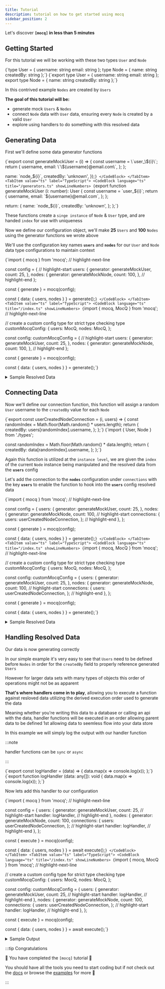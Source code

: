 ```yaml
---
title: Tutorial
description: tutorial on how to get started using mocq
sidebar_position: 2
---
```


Let's discover **`[mocq]` in less than 5 minutes**

## Getting Started

For this tutorial we will be working with these two types `User` and `Node`


<Tabs groupId="code-block-language">
  <TabItem value="js" label="JavaScript">
    <CodeBlock language="ts">
{`type User = {
  username: string
  email: string
};
type Node = {
  name: string
  createdBy: string
};`}
    </CodeBlock>
  </TabItem>
  <TabItem value="ts" label="TypeScript">
    <CodeBlock
      language="ts"
      title="/types.ts"
      showLineNumbers>
{`export type User = {
  username: string
  email: string
};
export type Node = {
  name: string
  createdBy: string
};`}
    </CodeBlock>
  </TabItem>
</Tabs>

In this contrived example `Nodes` are created by `Users`

**The goal of this tutorial will be:**
- generate mock `Users` & `Nodes`
- connect `Node` data with `User` data, ensuring every `Node` is created by a valid `User`
- explore using handlers to do something with this resolved data

## Generating Data

First we'll define some data generator functions

<Tabs groupId="code-block-language">
  <TabItem value="js" label="JavaScript">
    <CodeBlock
      language="js"
      title="/generators.js"
      showLineNumbers>
  {`export const generateMockUser = (i) => {
  const username = \`user_\${i}\`;
  return {
    username,
    email: \`\${username}@email.com\`,
  };
};

  name: \`node_\${i}\`,
  createdBy: 'unknown',
});`}
    </CodeBlock>
  </TabItem>
  <TabItem value="ts" label="TypeScript">
    <CodeBlock
      language="ts"
      title="/generators.ts"
      showLineNumbers>
  {`export function generateMockUser (i: number): User {
  const username = \`user_\${i}\`;
  return {
    username,
    email: \`\${username}@email.com\`,
  };
};

  return: {
    name: \`node_\${i}\`,
    createdBy: 'unknown',
  };
};`}
    </CodeBlock>
  </TabItem>
</Tabs>

These functions create a `singe instance` of `Node` & `User` type, and are handed `index` for use with uniqueness

Now we define our configuration object, we'll make **25** `Users` and **100** `Nodes` using the generator functions we wrote above

We'll use the configuration key names **`users`** and **`nodes`** for our `User` and `Node` data type configurations to maintain context

<Tabs groupId="code-block-language">
  <TabItem value="js" label="JavaScript">
  <CodeBlock
    language="js"
    title="/index.js"
    showLineNumbers>
{`import { mocq } from 'mocq';
// highlight-next-line

const config = {
  // highlight-start
  users: {
    generator: generateMockUser,
    count: 25,
  },
  nodes: {
    generator: generateMockNode,
    count: 100,
  },
  // highlight-end
};

const { generate } = mocq(config);

const { data: { users, nodes } } = generate();`}
    </CodeBlock>
  </TabItem>
  <TabItem value="ts" label="TypeScript">
  <CodeBlock
    language="ts"
    title="/index.ts"
    showLineNumbers>
{`import { mocq, MocQ } from 'mocq';
// highlight-next-line

// create a custom config type for strict type checking
type customMocqConfig: {
  users: MocQ<User>,
  nodes: MocQ<Node>,
};

const config: customMocqConfig = {
  // highlight-start
  users: {
    generator: generateMockUser,
    count: 25,
  },
  nodes: {
    generator: generateMockNode,
    count: 100,
  },
  // highlight-end
};

const { generate } = mocq(config);

const { data: { users, nodes } } = generate();`}
    </CodeBlock>
  </TabItem>
</Tabs>

<details>
<summary>
Sample Resolved Data
</summary>
**`users`**: 
```js
[
  {
    username: 'user_0'
    email: 'user_0@email.com'
  },
  // ... 24 more entries
]
```

**`nodes`**: 
```js
[
  {
    name: 'node_0'
    createdBy: 'unkown'
  },
  // ... 99 more entries
]
```
</details>

## Connecting Data

Now we'll define our connection function, this function will assign a random `User` username to the `createdBy` value for each `Node`

<Tabs groupId="code-block-language">
  <TabItem value="js" label="JavaScript">
  <CodeBlock
    language="js"
    title="/connections.js"
    showLineNumbers>
{`export const userCreatedNodeConnection = (i, users) => {
  const randomIndex = Math.floor(Math.random() * users.length);
  return {
    createdBy: users[randomIndex].username,
  };
};`}
    </CodeBlock>
  </TabItem>
  <TabItem value="ts" label="TypeScript">
  <CodeBlock
    language="ts"
    title="/connections.ts"
    showLineNumbers>
{`import { User, Node } from './types';

  const randomIndex = Math.floor(Math.random() * data.length);
  return {
    createdBy: data[randomIndex].username,
  };
};`}
    </CodeBlock>
  </TabItem>
</Tabs>

Again this function is utilized at the `instance level`, we are given the `index` of the current `Node` instance being manipulated
and the resolved data from the **`users`** config

Let's add the connection to the **`nodes`** configuration under `connections` with the key **`users`** to enable the function to hook into the **`users`** config resolved data

<Tabs groupId="code-block-language">
  <TabItem value="js" label="JavaScript">
  <CodeBlock
    language="js"
    title="/index.js"
    showLineNumbers>
{`import { mocq } from 'mocq';
// highlight-next-line

const config = {
  users: {
    generator: generateMockUser,
    count: 25,
  },
  nodes: {
    generator: generateMockNode,
    count: 100,
    // highlight-start
    connections: {
      users: userCreatedNodeConnection,
    };
    // highlight-end
  },
};

const { generate } = mocq(config);

const { data: { users, nodes } } = generate();`}
    </CodeBlock>
  </TabItem>
  <TabItem value="ts" label="TypeScript">
  <CodeBlock
    language="ts"
    title="/index.ts"
    showLineNumbers>
{`import { mocq, MocQ } from 'mocq';
// highlight-next-line

// create a custom config type for strict type checking
type customMocqConfig: {
  users: MocQ<User>,
  nodes: MocQ<Node>,
};

const config: customMocqConfig = {
  users: {
    generator: generateMockUser,
    count: 25,
  },
  nodes: {
    generator: generateMockNode,
    count: 100,
    // highlight-start
    connections: {
      users: userCreatedNodeConnection,
    };
    // highlight-end
  },
};

const { generate } = mocq(config);

const { data: { users, nodes } } = generate();`}
    </CodeBlock>
  </TabItem>
</Tabs>

<details>
<summary>
Sample Resolved Data
</summary>
**`users`**: 
```js
[
  {
    username: 'user_0'
    email: 'user_0@email.com'
  },
  // ... 24 more entries
]
```

**`nodes`**: 
```js
[
  {
    name: 'node_0'
    createdBy: 'user_7'
  },
  {
    name: 'node_1'
    createdBy: 'user_3'
  },
  // ... 98 more entries
]
```
</details>

## Handling Resolved Data

Our data is now generating correctly

In our simple example it's very easy to see that `Users` need to be defined before `Nodes` in order for 
the `createdBy` field to properly reference generated `Users`

However for larger data sets with many types of objects this order of operations might not be as apparent

**That's where handlers come in to play**, allowing you to execute a function against resloved data utilizing the 
derived execution order used to generate the data

Meaning whether you're writing this data to a database or calling an api with the data, handler functions will be executed 
in an order allowing parent data to be defined 1st allowing data to seemless flow into your data store

In this example we will simply log the output with our handler function

:::note

handler functions can be `sync` or `async`

:::

<Tabs groupId="code-block-language">
  <TabItem value="js" label="JavaScript">
  <CodeBlock
    language="js"
    title="/handlers.js"
    showLineNumbers>
{`export const logHandler = (data) => {
  data.map(x => console.log(x));
};`}
    </CodeBlock>
  </TabItem>
  <TabItem value="ts" label="TypeScript">
  <CodeBlock
    language="ts"
    title="/handlers.ts"
    showLineNumbers>
{`export function logHandler (data: any[]): void {
  data.map(x => console.log(x));
};`}
    </CodeBlock>
  </TabItem>
</Tabs>

Now lets add this handler to our configuration

<Tabs groupId="code-block-language">
  <TabItem value="js" label="JavaScript">
  <CodeBlock
    language="js"
    title="/index.js"
    showLineNumbers>
{`import { mocq } from 'mocq';
// highlight-next-line

const config = {
  users: {
    generator: generateMockUser,
    count: 25,
    // highlight-start
    handler: logHandler,
    // highlight-end
  },
  nodes: {
    generator: generateMockNode,
    count: 100,
    connections: {
      users: userCreatedNodeConnection,
    };
    // highlight-start
    handler: logHandler,
    // highlight-end
  },
};

const { execute } = mocq(config);

const { data: { users, nodes } } = await execute();`}
    </CodeBlock>
  </TabItem>
  <TabItem value="ts" label="TypeScript">
  <CodeBlock
    language="ts"
    title="/index.ts"
    showLineNumbers>
{`import { mocq, MocQ } from 'mocq';
// highlight-next-line

// create a custom config type for strict type checking
type customMocqConfig: {
  users: MocQ<User>,
  nodes: MocQ<Node>,
};

const config: customMocqConfig = {
  users: {
    generator: generateMockUser,
    count: 25,
    // highlight-start
    handler: logHandler,
    // highlight-end
  },
  nodes: {
    generator: generateMockNode,
    count: 100,
    connections: {
      users: userCreatedNodeConnection,
    };
    // highlight-start
    handler: logHandler,
    // highlight-end
  },
};

const { execute } = mocq(config);

const { data: { users, nodes } } = await execute();`}
    </CodeBlock>
  </TabItem>
</Tabs>

<details>
<summary>
Sample Output
</summary>
```js
{
  username: 'user_0'
  email: 'user_0@email.com'
}
{
  username: 'user_1'
  email: 'user_1@email.com'
}
// ... 23 more entries
{
  name: 'node_0'
  createdBy: 'user_18'
}
{
  name: 'node_1'
  createdBy: 'user_2'
}
// ... 98 more entries
```
</details>

:::tip Congratulations

🎉 You have completed the `[mocq]` tutorial 🎉

You should have all the tools you need to start coding but if not check out the [docs](/docs) or browse the [examples](examples) for more 🚀

:::